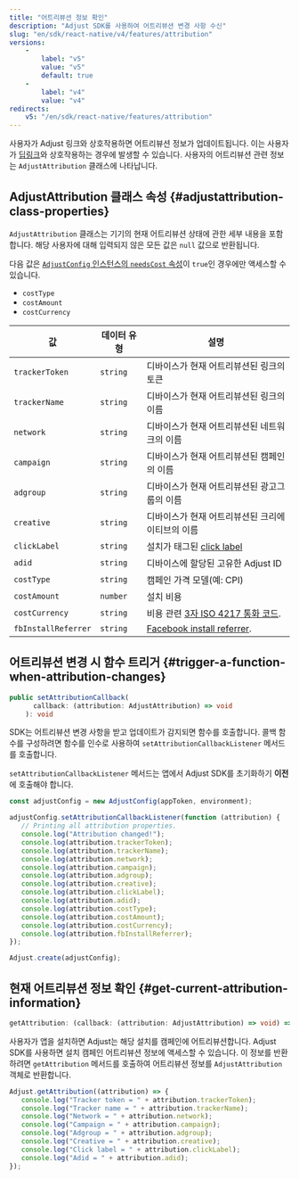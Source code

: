 ```yaml
---
title: "어트리뷰션 정보 확인"
description: "Adjust SDK를 사용하여 어트리뷰션 변경 사항 수신"
slug: "en/sdk/react-native/v4/features/attribution"
versions: 
    - 
        label: "v5"
        value: "v5"
        default: true
    - 
        label: "v4"
        value: "v4"
redirects: 
    v5: "/en/sdk/react-native/features/attribution"
---
```

사용자가 Adjust 링크와 상호작용하면 어트리뷰션 정보가 업데이트됩니다. 이는 사용자가 [딥링크](https://help.adjust.com/en/article/deep-links)와 상호작용하는 경우에 발생할 수 있습니다. 사용자의 어트리뷰션 관련 정보는 `AdjustAttribution` 클래스에 나타납니다.

AdjustAttribution 클래스 속성 \{\#adjustattribution\-class\-properties\}
------------------------------------------------------------------------

`AdjustAttribution` 클래스는 기기의 현재 어트리뷰션 상태에 관한 세부 내용을 포함합니다. 해당 사용자에 대해 입력되지 않은 모든 값은 `null` 값으로 반환됩니다.
<callout type="note"> 

다음 값은 [`AdjustConfig` 인스턴스의 `needsCost` 속성](/en/sdk/react-native/configuration#enable-cost-data-sending)이 `true`인 경우에만 액세스할 수 있습니다.

* `costType`
* `costAmount`
* `costCurrency`

</Callout> 

|          값          |  데이터 유형  |                                              설명                                              |
|---------------------|----------|----------------------------------------------------------------------------------------------|
| `trackerToken`      | `string` | 디바이스가 현재 어트리뷰션된 링크의 토큰                                                                       |
| `trackerName`       | `string` | 디바이스가 현재 어트리뷰션된 링크의 이름                                                                       |
| `network`           | `string` | 디바이스가 현재 어트리뷰션된 네트워크의 이름                                                                     |
| `campaign`          | `string` | 디바이스가 현재 어트리뷰션된 캠페인의 이름                                                                      |
| `adgroup`           | `string` | 디바이스가 현재 어트리뷰션된 광고그룹의 이름                                                                     |
| `creative`          | `string` | 디바이스가 현재 어트리뷰션된 크리에이티브의 이름                                                                   |
| `clickLabel`        | `string` | 설치가 태그된 [click label](https://help.adjust.com/en/article/user-rewards)                       |
| `adid`              | `string` | 디바이스에 할당된 고유한 Adjust ID                                                                      |
| `costType`          | `string` | 캠페인 가격 모델\(예: CPI\)                                                                        |
| `costAmount`        | `number` | 설치 비용                                                                                        |
| `costCurrency`      | `string` | 비용 관련 [3자 ISO 4217 통화 코드](https://www.iban.com/currency-codes).                              |
| `fbInstallReferrer` | `string` | [Facebook install referrer](https://developers.facebook.com/docs/app-ads/install-referrer/). |

어트리뷰션 변경 시 함수 트리거 \{\#trigger\-a\-function\-when\-attribution\-changes\}
--------------------------------------------------------------------------------

<codeblock title="속성 선언"> 

```ts
public setAttributionCallback(
      callback: (attribution: AdjustAttribution) => void
    ): void
```

</CodeBlock> 

SDK는 어트리뷰션 변경 사항을 받고 업데이트가 감지되면 함수를 호출합니다. 콜백 함수를 구성하려면 함수를 인수로 사용하여 `setAttributionCallbackListener` 메서드를 호출합니다.
<callout type="important"> 

`setAttributionCallbackListener` 메서드는 앱에서 Adjust SDK를 초기화하기 **이전** 에 호출해야 합니다.
</Callout> <codeblock highlight="{range: 3-18}"> 

```jsx
const adjustConfig = new AdjustConfig(appToken, environment);

adjustConfig.setAttributionCallbackListener(function (attribution) {
   // Printing all attribution properties.
   console.log("Attribution changed!");
   console.log(attribution.trackerToken);
   console.log(attribution.trackerName);
   console.log(attribution.network);
   console.log(attribution.campaign);
   console.log(attribution.adgroup);
   console.log(attribution.creative);
   console.log(attribution.clickLabel);
   console.log(attribution.adid);
   console.log(attribution.costType);
   console.log(attribution.costAmount);
   console.log(attribution.costCurrency);
   console.log(attribution.fbInstallReferrer);
});

Adjust.create(adjustConfig);
```

</CodeBlock> 

현재 어트리뷰션 정보 확인 \{\#get\-current\-attribution\-information\}
-----------------------------------------------------------------

<codeblock title="메서드 서명"> 

```ts
getAttribution: (callback: (attribution: AdjustAttribution) => void) => void
```

</CodeBlock> 

사용자가 앱을 설치하면 Adjust는 해당 설치를 캠페인에 어트리뷰션합니다. Adjust SDK를 사용하면 설치 캠페인 어트리뷰션 정보에 액세스할 수 있습니다. 이 정보를 반환하려면 `getAttribution` 메서드를 호출하여 어트리뷰션 정보를 `AdjustAttribution` 객체로 반환합니다.

```jsx
Adjust.getAttribution((attribution) => {
   console.log("Tracker token = " + attribution.trackerToken);
   console.log("Tracker name = " + attribution.trackerName);
   console.log("Network = " + attribution.network);
   console.log("Campaign = " + attribution.campaign);
   console.log("Adgroup = " + attribution.adgroup);
   console.log("Creative = " + attribution.creative);
   console.log("Click label = " + attribution.clickLabel);
   console.log("Adid = " + attribution.adid);
});
```

